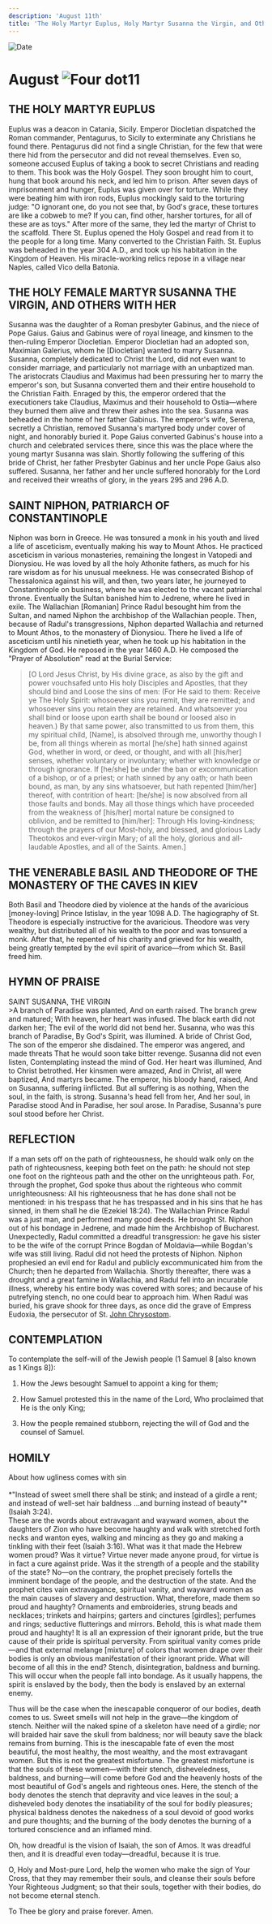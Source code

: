 ```yaml
---
description: 'August 11th'
title: 'The Holy Martyr Euplus, Holy Martyr Susanna the Virgin, and Others with Her, St. Niphon, Patriarch of Constantinople, Venerable Basil and Theodore'
---
```


<CustomPaginator />
<RunningHead />

<Image src="/title-imprint.png" height={68} width={50} alt="Date" className="title-imprint"/>

# <div id="date">August <Image className="four-dot" src="/four-dot.png" height={15} width={15} alt="Four dot" />11</div>

## THE HOLY MARTYR EUPLUS

Euplus was a deacon in Catania, Sicily. Emperor Diocletian dispatched the Roman commander, Pentagurus, to Sicily to exterminate any Christians he found there. Pentagurus did not find a single Christian, for the few that were there hid from the persecutor and did not reveal themselves. Even so, someone accused Euplus of taking a book to secret Christians and reading to them. This book was the Holy Gospel. They soon brought him to court, hung that book around his neck, and led him to prison. After seven days of imprisonment and hunger, Euplus was given over for torture. While they were beating him with iron rods, Euplus mockingly said to the torturing judge: "O ignorant one, do you not see that, by God's grace, these tortures are like a cobweb to me? If you can, find other, harsher tortures, for all of these are as toys." After more of the same, they led the martyr of Christ to the scaffold. There St. Euplus opened the Holy Gospel and read from it to the people for a long time. Many converted to the Christian Faith. St. Euplus was beheaded in the year 304 A.D., and took up his habitation in the Kingdom of Heaven. His miracle-working relics repose in a village near Naples, called Vico della Batonia.

## THE HOLY FEMALE MARTYR SUSANNA THE VIRGIN, AND OTHERS WITH HER

Susanna was the daughter of a Roman presbyter Gabinus, and the niece of Pope Gaius. Gaius and Gabinus were of royal lineage, and kinsmen to the then-ruling Emperor Diocletian. Emperor Diocletian had an adopted son, Maximian Galerius, whom he [Diocletian] wanted to marry Susanna. Susanna, completely dedicated to Christ the Lord, did not even want to consider marriage, and particularly not marriage with an unbaptized man. The aristocrats Claudius and Maximus had been pressuring her to marry the emperor's son, but Susanna converted them and their entire household to the Christian Faith. Enraged by this, the emperor ordered that the executioners take Claudius, Maximus and their household to Ostia—where they burned them alive and threw their ashes into the sea. Susanna was beheaded in the home of her father Gabinus. The emperor's wife, Serena, secretly a Christian, removed Susanna's martyred body under cover of night, and honorably buried it. Pope Gaius converted Gabinus's house into a church and celebrated services there, since this was the place where the young martyr Susanna was slain. Shortly following the suffering of this bride of Christ, her father Presbyter Gabinus and her uncle Pope Gaius also suffered. Susanna, her father and her uncle suffered honorably for the Lord and received their wreaths of glory, in the years 295 and 296 A.D.

## SAINT NIPHON, PATRIARCH OF CONSTANTINOPLE

Niphon was born in Greece. He was tonsured a monk in his youth and lived a life of asceticism, eventually making his way to Mount Athos. He practiced asceticism in various monasteries, remaining the longest in Vatopedi and Dionysiou. He was loved by all the holy Athonite fathers, as much for his rare wisdom as for his unusual meekness. He was consecrated Bishop of Thessalonica against his will, and then, two years later, he journeyed to Constantinople on business, where he was elected to the vacant patriarchal throne.  Eventually the Sultan banished him to Jedrene, where he lived in exile. The Wallachian [Romanian] Prince Radul besought him from the Sultan, and named Niphon the archbishop of the Wallachian people. Then, because of Radul's transgressions, Niphon departed Wallachia and returned to Mount Athos, to the monastery of Dionysiou. There he lived a life of asceticism until his ninetieth year, when he took up his habitation in the Kingdom of God. He reposed in the year 1460 A.D. He composed the "Prayer of Absolution" read at the Burial Service:

>[O Lord Jesus Christ, by His divine grace, as also by
the gift and power vouchsafed unto His holy
Disciples and Apostles, that they should bind and
Loose the sins of men: (For He said to them: Receive ye
The Holy Spirit: whosoever sins you remit, they are
remitted; and whosoever sins you retain they are retained.
And whatsoever you shall bind or loose upon earth shall be bound or loosed also in heaven.)
By that same power, also transmitted to us from them,
this my spiritual child, [Name], is absolved through me, unworthy though I be,
from all things wherein as mortal [he/she] hath sinned against God,
whether in word, or deed, or thought, and with all [his/her] senses,
whether voluntary or involuntary; whether with knowledge or through ignorance.
If [he/she] be under the ban or excommunication of a bishop, or of a priest;
or hath sinned by any oath; or hath been bound, as man, by any sins whatsoever,
but hath repented [him/her] thereof, with contrition of heart:
[he/she] is now absolved from all those faults and bonds.
May all those things which have proceeded from the weakness of [his/her] mortal nature
be consigned to oblivion, and be remitted to [him/her]:
Through His loving-kindness;
through the prayers of our Most-holy, and blessed, and glorious Lady Theotokos and ever-virgin Mary;
of all the holy, glorious and all-laudable Apostles, and all of the Saints. Amen.]


## THE VENERABLE BASIL AND THEODORE OF THE MONASTERY OF THE CAVES IN KIEV

Both Basil and Theodore died by violence at the hands of the avaricious [money-loving] Prince Istislav, in the year 1098 A.D. The hagiography of St. Theodore is especially instructive for the avaricious. Theodore was very wealthy, but distributed all of his wealth to the poor and was tonsured a monk. After that, he repented of his charity and grieved for his wealth,  being greatly tempted by the evil spirit of avarice—from which St. Basil freed him.


## HYMN OF PRAISE
<div style={{textAlign:'center', color:'crimson', fontWeight:'bold'}}>
SAINT SUSANNA, THE VIRGIN
</div>
>A branch of Paradise was planted,  
And on earth raised.  
The branch grew and matured;  
With heaven, her heart was infused.  
The black earth did not darken her;  
The evil of the world did not bend her.  
Susanna, who was this branch of Paradise,  
By God's Spirit, was illumined.  
A bride of Christ God,  
The son of the emperor she disdained.  
The emperor was angered, and made threats  
That he would soon take bitter revenge.  
Susanna did not even listen,  
Contemplating instead the mind of God.  
Her heart was illumined,  
And to Christ betrothed.  
Her kinsmen were amazed,  
And in Christ, all were baptized,  
And martyrs became.  
The emperor, his bloody hand, raised,  
And on Susanna, suffering iinflicted.  
But all suffering is as nothing,  
When the soul, in the faith, is strong.  
Susanna's head fell from her,  
And her soul, in Paradise stood  
And in Paradise, her soul arose.  
In Paradise, Susanna's pure soul stood before her Christ.  


## REFLECTION

If a man sets off on the path of righteousness, he should walk only on the path of righteousness, keeping both feet on the path: he should not step one foot on the righteous path and the other on the unrighteous path. For, through the prophet, God spoke thus about the righteous who commit unrighteousness: All his righteousness that he has done shall not be mentioned: in his trespass that he has trespassed and in his sins that he has sinned, in them shall he die (Ezekiel 18:24). The Wallachian Prince Radul was a just man, and performed many good deeds. He brought St. Niphon out of his bondage in Jedrene, and made him the Archbishop of Bucharest. Unexpectedly, Radul committed a dreadful transgression: he gave his sister to be the wife of the corrupt Prince Bogdan of Moldavia—while Bogdan's wife was still living. Radul did not heed the protests of Niphon. Niphon prophesied an evil end for Radul and publicly excommunicated him from the Church; then he departed from Wallachia. Shortly thereafter, there was a drought and a great famine in Wallachia, and Radul fell into an incurable illness, whereby his entire body was covered with sores; and because of his putrefying stench, no one could bear to approach him. When Radul was buried, his grave shook for three days, as once did the grave of Empress Eudoxia, the persecutor of St. [John Chrysostom](/november/13th).

## CONTEMPLATION

To contemplate the self-will of the Jewish people (1 Samuel 8 [also known as 1 Kings 8]):

1. How the Jews besought Samuel to appoint a king for them;

2. How Samuel protested this in the name of the Lord, Who proclaimed that He is the only King;

3. How the people remained stubborn, rejecting the will of God and the counsel of Samuel.

## HOMILY
<div style={{textAlign:'center', color:'crimson', fontWeight:'bold'}}>
About how ugliness comes with sin
</div>
<br />
<div style={{textAlign:'right'}}>
*"Instead of sweet smell there shall be stink; and instead of a girdle a rent; and instead of well-set hair baldness …and burning instead of beauty"* (Isaiah 3:24).
</div>
These are the words about extravagant and wayward women, about the daughters of Zion who have become haughty and walk with stretched forth necks and wanton eyes, walking and mincing as they go and making a tinkling with their feet (Isaiah 3:16). What was it that made the Hebrew women proud? Was it virtue? Virtue never made anyone proud, for virtue is in fact a cure against pride. Was it the strength of a people and the stability of the state? No—on the contrary, the prophet precisely fortells the imminent bondage of the people, and the destruction of the state. And the prophet cites vain extravagance, spiritual vanity, and wayward women as the main causes of slavery and destruction. What, therefore, made them so proud and haughty? Ornaments and embroideries, strung beads and necklaces; trinkets and hairpins; garters and cinctures [girdles]; perfumes and rings; seductive flutterings and mirrors. Behold, this is what made them proud and haughty!  It is all an expression of their ignorant pride, but the true cause of their pride is spiritual perversity. From spiritual vanity comes pride—and that external melange [mixture] of colors that women drape over their bodies is only an obvious manifestation of their ignorant pride. What will become of all this in the end? Stench, disintegration, baldness and burning. This will occur when the people fall into bondage. As it usually happens, the spirit is enslaved by the body, then the body is enslaved by an external enemy.

Thus will be the case when the inescapable conqueror of our bodies, death comes to us. Sweet smells will not help in the grave—the kingdom of stench. Neither will the naked spine of a skeleton have need of a girdle; nor will braided hair save the skull from baldness; nor will beauty save the black remains from burning. This is the inescapable fate of even the most beautiful, the most healthy, the most wealthy, and the most extravagant women. But this is not the greatest misfortune. The greatest misfortune is that the souls of these women—with their stench, disheveledness, baldness, and burning—will come before God and the heavenly hosts of the most beautiful of God's angels and righteous ones. Here, the stench of the body denotes the stench that depravity and vice leaves in the soul; a disheveled body denotes the insatiability of the soul for bodily pleasures; physical baldness denotes the nakedness of a soul devoid of good works and pure thoughts; and the burning of the body denotes the burning of a tortured conscience and an inflamed mind.

Oh, how dreadful is the vision of Isaiah, the son of Amos. It was dreadful then, and it is dreadful even today—dreadful, because it is true.

O, Holy and Most-pure Lord, help the women who make the sign of Your Cross, that they may remember their souls, and cleanse their souls before Your Righteous Judgment; so that their souls, together with their bodies, do not become eternal stench.

To Thee be glory and praise forever. Amen.